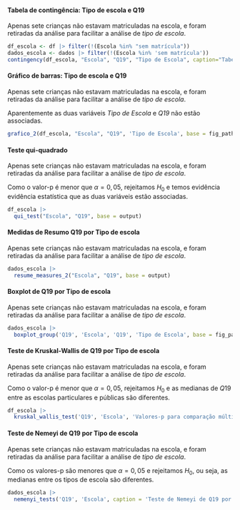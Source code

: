 
#### Tabela de contingência: Tipo de escola e Q19

Apenas sete crianças não estavam matriculadas na escola, e foram retiradas da análise para facilitar a análise de _tipo de escola_.

```r
df_escola <- df |> filter(!(Escola %in% "sem matrícula"))
dados_escola <- dados |> filter(!(Escola %in% 'sem matrícula'))
contingency(df_escola, "Escola", "Q19", "Tipo de Escola", caption="Tabela de contingência: Tipo de escola e Q19.", base = output)
```

#### Gráfico de barras: Tipo de escola e Q19

Apenas sete crianças não estavam matriculadas na escola, e foram retiradas da análise para facilitar a análise de _tipo de escola_.

Aparentemente as duas variáveis _Tipo de Escola_ e _Q19_ não estão associadas.

```r
grafico_2(df_escola, "Escola", "Q19", 'Tipo de Escola', base = fig_path)
```

#### Teste qui-quadrado

Apenas sete crianças não estavam matriculadas na escola, e foram retiradas da análise para facilitar a análise de _tipo de escola_.


Como o valor-p é menor que $\alpha=0,05$, rejeitamos $H_0$ e temos evidência evidência estatística que as duas variáveis estão associadas. 

```r
df_escola |> 
  qui_test("Escola", "Q19", base = output)
```

\cleardoublepage

#### Medidas de Resumo Q19 por Tipo de escola

Apenas sete crianças não estavam matriculadas na escola, e foram retiradas da análise para facilitar a análise de _tipo de escola_.


```r
dados_escola |> 
  resume_measures_2("Escola", "Q19", base = output)
```

#### Boxplot de Q19 por Tipo de escola 

Apenas sete crianças não estavam matriculadas na escola, e foram retiradas da análise para facilitar a análise de _tipo de escola_.


```r
dados_escola |>
  boxplot_group('Q19', 'Escola', 'Q19', 'Tipo de Escola', base = fig_path)
```

#### Teste de Kruskal-Wallis de Q19 por Tipo de escola

Apenas sete crianças não estavam matriculadas na escola, e foram retiradas da análise para facilitar a análise de _tipo de escola_.


Como o valor-p é menor que $\alpha=0,05$, rejeitamos $H_0$ e as medianas de $Q19$ entre as escolas particulares e públicas são diferentes.

```r
df_escola |> 
  kruskal_wallis_test('Q19', 'Escola', 'Valores-p para comparação múltipla de medianas: Q19 e Tipo de escola.', base = output)
```

#### Teste de Nemeyi de Q19 por Tipo de escola

Apenas sete crianças não estavam matriculadas na escola, e foram retiradas da análise para facilitar a análise de _tipo de escola_.


Como os valores-p são menores que $\alpha=0,05$ e rejeitamos $H_0$, ou seja, as medianas entre os tipos de escola são diferentes.

```r
dados_escola |> 
  nemenyi_tests('Q19', 'Escola', caption = 'Teste de Nemeyi de Q19 por Escola.', base = output)
``` 